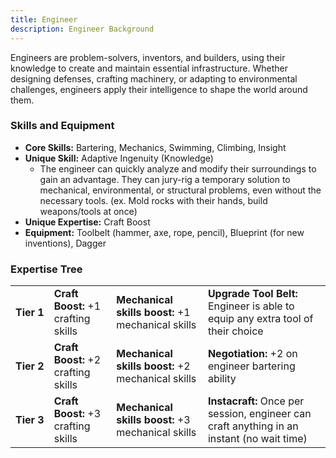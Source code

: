 ```yaml
---
title: Engineer
description: Engineer Background
---
```


Engineers are problem-solvers, inventors, and builders, using their knowledge to create and maintain essential infrastructure. Whether designing defenses, crafting machinery, or adapting to environmental challenges, engineers apply their intelligence to shape the world around them.

### Skills and Equipment
- **Core Skills:** Bartering, Mechanics, Swimming, Climbing, Insight
- **Unique Skill:** Adaptive Ingenuity (Knowledge)
    - The engineer can quickly analyze and modify their surroundings to gain an advantage. They can jury-rig a temporary solution to mechanical, environmental, or structural problems, even without the necessary tools. (ex. Mold rocks with their hands, build weapons/tools at once)
- **Unique Expertise:** Craft Boost
- **Equipment:** Toolbelt (hammer, axe, rope, pencil), Blueprint (for new inventions), Dagger

### Expertise Tree
|   |   |   |   |
|---|---|---|---|
| **Tier&nbsp;1** | **Craft Boost:** +1 crafting skills | **Mechanical skills boost:** +1 mechanical skills | **Upgrade Tool Belt:** Engineer is able to equip any extra tool of their choice            |
| **Tier&nbsp;2** | **Craft Boost:** +2 crafting skills | **Mechanical skills boost:** +2 mechanical skills | **Negotiation:** +2 on engineer bartering ability                                          |
| **Tier&nbsp;3** | **Craft Boost:** +3 crafting skills | **Mechanical skills boost:** +3 mechanical skills | **Instacraft:** Once per session, engineer can craft anything in an instant (no wait time) |
